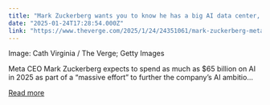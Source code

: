 ```yaml
---
title: "Mark Zuckerberg wants you to know he has a big AI data center, too"
date: "2025-01-24T17:28:54.000Z"
link: "https://www.theverge.com/2025/1/24/24351061/mark-zuckerberg-meta-ai-data-center-investment"
---
```


Image: Cath Virginia / The Verge; Getty Images
    

  
Meta CEO Mark Zuckerberg expects to spend as much as $65 billion on AI in 2025 as part of a “massive effort” to further the company’s AI ambitio...

[Read more](https://www.theverge.com/2025/1/24/24351061/mark-zuckerberg-meta-ai-data-center-investment)

